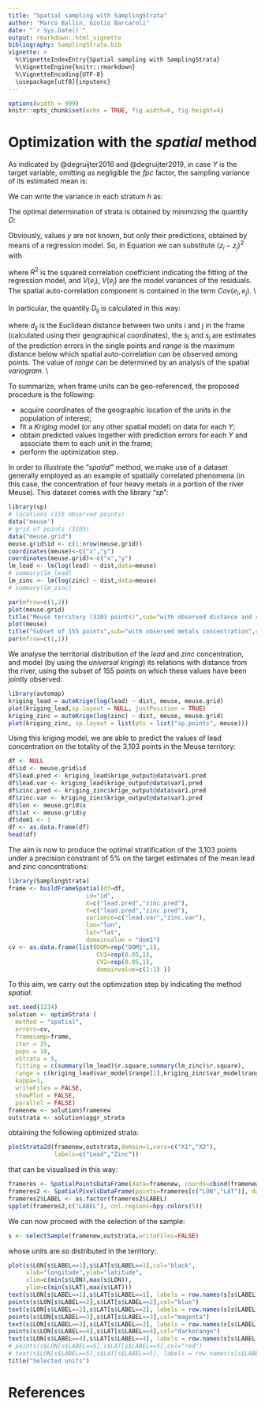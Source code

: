 ```yaml
---
title: "Spatial sampling with SamplingStrata"
author: "Marco Ballin, Giulio Barcaroli"
date: "`r Sys.Date()`"
output: rmarkdown::html_vignette
bibliography: SamplingStrata.bib
vignette: >
  %\VignetteIndexEntry{Spatial sampling with SamplingStrata}
  %\VignetteEngine{knitr::rmarkdown}
  %\VignetteEncoding{UTF-8}
  \usepackage[utf8]{inputenc}
---
```


```r
options(width = 999)
knitr::opts_chunk$set(echo = TRUE, fig.width=6, fig.height=4)
```


# Optimization with the *spatial* method

As indicated by @degruijter2016 and @degruijter2019, in case $Y$ is the target variable, omitting as negligible the *fpc* factor, the sampling variance of its estimated mean is:

\begin{equation} \label{eq1}
V(\hat{\bar{Y}}) = \sum_{h=1}^{H}(N_{h}/N)^{2} S_{h}^{2}/n_{h}
\end{equation}

We can write the variance in each stratum $h$ as:

\begin{equation} \label{eq2}
S_{h}^{2} = \dfrac{1}{N_{h}^{2}} \sum_{i=1}^{N_{h-1}}\sum_{j=i+1}^{N_{h}}(y_{i}-y_{j})^{2}
\end{equation} 

The optimal determination of strata is obtained by minimizing the quantity $O$:

\begin{equation} \label{eq3}
O = \sum_{h=1}^{H} \dfrac{1}{N_{h}^{2}} \{ \sum_{i=1}^{N_{h-1}}  \sum_{j=i+1}^{N_{h}} (y_{i}-y_{j})^{2}\}^{1/2}
\end{equation}

Obviously, values $y$ are not known, but only their predictions, obtained by means of a regression model. So, in Equation \ref{eq3} we can substitute $(z_{i}-z_{j})^{2}$ with 

\begin{equation} \label{eq5}
D_{ij}^{2} = \dfrac{(\tilde{y}_{i}-\tilde{y}_{j})^{2}}{R^{2}} + V(e_{i}) + V(e_{j}) - 2Cov(e_{i},e_{j})
\end{equation}

where $R^{2}$ is the squared correlation coefficient indicating the fitting of the regression model, and $V(e_{i})$, $V(e_{j})$ are the model variances of the residuals. The spatial auto-correlation component is contained in the term $Cov(e_{i},e_{j})$.
\\

In particular, the quantity $D_{ij}$ is calculated in this way:

\begin{equation} \label{eq6}
D_{ij}^{2} = \dfrac{(\tilde{y}_{i}-\tilde{y}_{j})^{2}}{R^{2}} + (s_{i}^{2} + s_{j}^{2}) - 2 s_{i}  s_{j}  e^{-k (d_{ij}/range)}
\end{equation}

where $d_{ij}$ is the Euclidean distance between two units i and j in the frame (calculated using their geographical coordinates), the $s_{i}$ and $s_{j}$ are estimates of the prediction errors in the single points and *range* is the maximum distance below which spatial auto-correlation can be observed among points. The value of *range* can be determined by an analysis of the spatial *variogram.*
\\

To summarize, when frame units can be geo-referenced, the proposed procedure is the following:

* acquire coordinates of the geographic location of the units in the population of interest;
*	fit a *Kriging* model (or any other spatial model) on data for each $Y$;
* obtain predicted values together with prediction errors for each $Y$ and associate them to each unit in the frame;
* perform the optimization step.

In order to illustrate the "*spatial*" method, we make use of a dataset generally employed as an example of spatially correlated phenomena (in this case, the concentration of four heavy metals in a portion of the river Meuse). This dataset comes with the library "*sp*":

```r
library(sp)
# locations (155 observed points)
data("meuse")
# grid of points (3103)
data("meuse.grid")
meuse.grid$id <- c(1:nrow(meuse.grid))
coordinates(meuse)<-c("x","y")
coordinates(meuse.grid)<-c("x","y")
lm_lead <- lm(log(lead) ~ dist,data=meuse)
# summary(lm_lead)
lm_zinc <- lm(log(zinc) ~ dist,data=meuse)
# summary(lm_zinc)
```

```r
par(mfrow=c(1,2))
plot(meuse.grid)
title("Meuse territory (3103 points)",sub="with observed distance and soil values",cex.main=0.8,cex.sub=0.8)
plot(meuse)
title("Subset of 155 points",sub="with observed metals concentration",cex.main=0.8,cex.sub=0.8)
par(mfrow=c(1,1))
```

We analyse the territorial distribution of the *lead* and *zinc* concentration, and model (by using the *universal kriging*) its relations with distance from the river, using the subset of 155 points on which these values have been jointly observed: 

```r
library(automap)
kriging_lead = autoKrige(log(lead) ~ dist, meuse, meuse.grid)
plot(kriging_lead,sp.layout = NULL, justPosition = TRUE)
kriging_zinc = autoKrige(log(zinc) ~ dist, meuse, meuse.grid)
plot(kriging_zinc, sp.layout = list(pts = list("sp.points", meuse)))
```

Using this kriging model, we are able to predict the values of lead concentration on the totality of the 3,103 points in the Meuse territory:

```r
df <- NULL
df$id <- meuse.grid$id
df$lead.pred <- kriging_lead$krige_output@data$var1.pred
df$lead.var <- kriging_lead$krige_output@data$var1.pred
df$zinc.pred <- kriging_zinc$krige_output@data$var1.pred
df$zinc.var <- kriging_zinc$krige_output@data$var1.pred
df$lon <- meuse.grid$x
df$lat <- meuse.grid$y
df$dom1 <- 1
df <- as.data.frame(df)
head(df)
```

The aim is now to produce the optimal stratification of the 3,103 points under a precision constraint of 5\% on the target estimates of the mean lead  and zinc concentrations:

```r
library(SamplingStrata)
frame <- buildFrameSpatial(df=df,
                      id="id",
                      X=c("lead.pred","zinc.pred"),
                      Y=c("lead.pred","zinc.pred"),
                      variance=c("lead.var","zinc.var"),
                      lon="lon",
                      lat="lat",
                      domainvalue = "dom1")
cv <- as.data.frame(list(DOM=rep("DOM1",1),
                         CV1=rep(0.05,1),
                         CV2=rep(0.05,1),
                         domainvalue=c(1:1) ))
```

To this aim, we carry out the optimization step by indicating the method *spatial*:

```r
set.seed(1234)
solution <- optimStrata (
  method = "spatial",
  errors=cv, 
  framesamp=frame,
  iter = 25,
  pops = 10,
  nStrata = 5,
  fitting = c(summary(lm_lead)$r.square,summary(lm_zinc)$r.square),
  range = c(kriging_lead$var_model$range[2],kriging_zinc$var_model$range[2]),
  kappa=1,
  writeFiles = FALSE,
  showPlot = FALSE,
  parallel = FALSE)
framenew <- solution$framenew
outstrata <- solution$aggr_strata
```

obtaining the following optimized strata:

```r
plotStrata2d(framenew,outstrata,domain=1,vars=c("X1","X2"),
             labels=c("Lead","Zinc"))
```

that can be visualised in this way:

```r
frameres <- SpatialPointsDataFrame(data=framenew, coords=cbind(framenew$LON,framenew$LAT) )
frameres2 <- SpatialPixelsDataFrame(points=frameres[c("LON","LAT")], data=framenew)
frameres2$LABEL <- as.factor(frameres2$LABEL)
spplot(frameres2,c("LABEL"), col.regions=bpy.colors(5))
```

We can now proceed with the selection of the sample:

```r
s <- selectSample(framenew,outstrata,writeFiles=FALSE)
```

whose units are so distributed in the territory:

```r
plot(s$LON[s$LABEL==1],s$LAT[s$LABEL==1],col="black",
     xlab="longitude",ylab="latitude",
     xlim=c(min(s$LON),max(s$LON)),
     ylim=c(min(s$LAT),max(s$LAT)))
text(s$LON[s$LABEL==1],s$LAT[s$LABEL==1], labels = row.names(s[s$LABEL == 1,]), pos = 2, cex=0.6)
points(s$LON[s$LABEL==2],s$LAT[s$LABEL==2],col="blue")
text(s$LON[s$LABEL==2],s$LAT[s$LABEL==2], labels = row.names(s[s$LABEL == 2,]), pos = 4, cex=0.6, col="blue")
points(s$LON[s$LABEL==3],s$LAT[s$LABEL==3],col="magenta")
text(s$LON[s$LABEL==3],s$LAT[s$LABEL==3], labels = row.names(s[s$LABEL == 3,]), pos = 3, cex=0.6, col="darkorange")
points(s$LON[s$LABEL==4],s$LAT[s$LABEL==4],col="darkorange")
text(s$LON[s$LABEL==4],s$LAT[s$LABEL==4], labels = row.names(s[s$LABEL == 4,]), pos = 1, cex=0.6, col="yellow")
# points(s$LON[s$LABEL==5],s$LAT[s$LABEL==5],col="red")
# text(s$LON[s$LABEL==5],s$LAT[s$LABEL==5], labels = row.names(s[s$LABEL == 5,]), pos = 4, cex=0.6, col="red")
title("Selected units")

```





# References